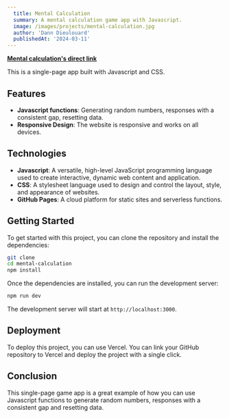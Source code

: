 ```yaml
---
  title: Mental Calculation
  summary: A mental calculation game app with Javascript.
  image: /images/projects/mental-calculation.jpg
  author: 'Dann Dieulouard'
  publishedAt: '2024-03-11'
---
```


**[Mental calculation's direct link](https://danndieulouard.github.io/calcul-mental/)**

This is a single-page app built with Javascript and CSS.

## Features

- **Javascript functions**: Generating random numbers, responses with a consistent gap, resetting data.
- **Responsive Design**: The website is responsive and works on all devices.

## Technologies

- **Javascript**: A versatile, high-level JavaScript programming language used to create interactive, dynamic web content and application.
- **CSS**: A stylesheet language used to design and control the layout, style, and appearance of websites.
- **GitHub Pages**: A cloud platform for static sites and serverless functions.

## Getting Started

To get started with this project, you can clone the repository and install the
dependencies:

```bash
git clone
cd mental-calculation
npm install
```

Once the dependencies are installed, you can run the development server:

```bash
npm run dev
```

The development server will start at `http://localhost:3000`.

## Deployment

To deploy this project, you can use Vercel. You can link your GitHub repository
to Vercel and deploy the project with a single click.

## Conclusion

This single-page game app is a great example of how you can use Javascript functions to generate random numbers, responses with a consistent gap and resetting data.